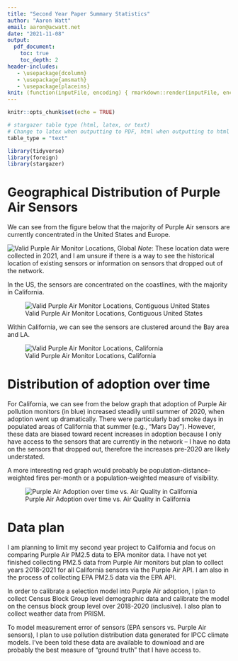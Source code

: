 ```yaml
---
title: "Second Year Paper Summary Statistics"
author: "Aaron Watt"
email: aaron@acwatt.net
date: "2021-11-08"
output:
  pdf_document:
    toc: true
    toc_depth: 2
header-includes:
   - \usepackage{dcolumn}
   - \usepackage{amsmath}
   - \usepackage{placeins}
knit: (function(inputFile, encoding) { rmarkdown::render(inputFile, encoding = encoding, output_file = file.path(dirname(inputFile), 'ARE219_SYP_summary-stats_acWatt.pdf')) })
---
```


```r
knitr::opts_chunk$set(echo = TRUE)
```
<!--
R version 3.6.3 (2020-02-29)
Purpose of script: Second Year Paper summary statistics

Notes: Need to ps2a.R from ps2a folder (without Rstudio being started first)
       if Rstudio is already started, the working directory will not be set
       to the ps2a/ folder
       
       \usepackage{dcolumn}: dcolumn is needed in latex compilation 
-->

```r
# stargazer table type (html, latex, or text)
# Change to latex when outputting to PDF, html when outputting to html
table_type = "text"
```

```r
library(tidyverse)
library(foreign)
library(stargazer)
```

# Geographical Distribution of Purple Air Sensors

We can see from the figure below that the majority of Purple Air sensors are currently concentrated in the United States and Europe.

![Valid Purple Air Monitor Locations, Global](../../output/summary_stats/maps/purple_air_sensor_map_world.png)
*Note*: These location data were collected in 2021, and I am unsure if there is a way to see the historical location of existing sensors or information on sensors that dropped out of the network.

\FloatBarrier
\newpage
In the US, the sensors are concentrated on the coastlines, with the majority in California.

![Valid Purple Air Monitor Locations, Contiguous United States](../../output/summary_stats/maps/purple_air_sensor_map_us.png)

\FloatBarrier
\newpage
Within California, we can see the sensors are clustered around the Bay area and LA.

![Valid Purple Air Monitor Locations, California](../../output/summary_stats/maps/purple_air_sensor_map_california.png)

\FloatBarrier
\newpage
# Distribution of adoption over time

For California, we can see from the below graph that adoption of Purple Air pollution monitors (in blue) increased steadily until summer of 2020, when adoption went up dramatically. There were particularly bad smoke days in populated areas of California that summer (e.g., "Mars Day"). However, these data are biased toward recent increases in adoption because I only have access to the sensors that are currently in the network -- I have no data on the sensors that dropped out, therefore the increases pre-2020 are likely understated.

A more interesting red graph would probably be population-distance-weighted fires per-month or a population-weighted measure of visibility.

![Purple Air Adoption over time vs. Air Quality in California](../../output/summary_stats/graphs/purple_air_sensor_cum_time_california.png)


\FloatBarrier
\newpage
# Data plan

I am planning to limit my second year project to California and focus on comparing Purple Air PM2.5 data to EPA monitor data. I have not yet finished collecting PM2.5 data from Purple Air monitors but plan to collect years 2018-2021 for all California sensors via the Purple Air API. I am also in the process of collecting EPA PM2.5 data via the EPA API.

In order to calibrate a selection model into Purple Air adoption, I plan to collect Census Block Group level demographic data and calibrate the model on the census block group level over 2018-2020 (inclusive). I also plan to collect weather data from PRISM.

To model measurement error of sensors (EPA sensors vs. Purple Air sensors), I plan to use pollution distribution data generated for IPCC climate models. I've been told these data are available to download and are probably the best measure of "ground truth" that I have access to.










